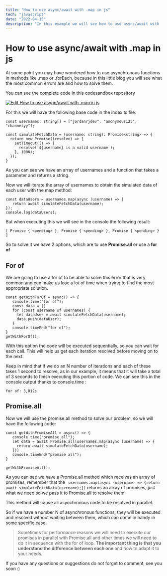 ```yaml
---
title: "How to use async/await with .map in js"
tech: "javascript"
date: "2022-04-15"
description: "In this example we will see how to use async/await with .map in javascript"
---
```


# How to use async/await with .map in js

At some point you may have wondered how to use asynchronous functions in methods like .map or .forEach, because in this little blog you will see what the most common errors are and how to solve them.

You can see the complete code in this codesandbox repository

[![Edit How to use async/await with .map in js](https://codesandbox.io/static/img/play-codesandbox.svg)](https://codesandbox.io/s/how-to-use-async-await-with-map-in-js-8tplrx?fontsize=14&hidenavigation=1&theme=dark)

For this we will have the following base code in the index.ts file:

```
const usernames: string[] = ["jordanrjdev", "anonymous123", "channelyy"];

const simulateFetchData = (username: string): Promise<string> => {
  return new Promise((resolve) => {
    setTimeout(() => {
      resolve(`${username} is a valid username`);
    }, 1000);
  });
}
```

As you can see we have an array of usernames and a function that takes a parameter and returns a string.

Now we will iterate the array of usernames to obtain the simulated data of each user with the map method:

```
const dataUsers = usernames.map(async (username) => {
   return await simulateFetchData(username);
});
console.log(dataUsers);
```

But when executing this we will see in the console the following result:

```
[ Promise { <pending> }, Promise { <pending> }, Promise { <pending> } ]
```

So to solve it we have 2 options, which are to use **Promise.all** or use a **for of**

## For of

We are going to use a for of to be able to solve this error that is very common and can make us lose a lot of time when trying to find the most appropriate solution.

```
const getWithForOf = async() => {
   console.time("for of");
   const data = []
   for (const username of usernames) {
     let dataUser = await simulateFetchData(username);
     data.push(dataUser);
   }
   console.timeEnd("for of");
}
getWithForOf();
```

With this option the code will be executed sequentially, so you can wait for each call. This will help us get each iteration resolved before moving on to the next.

Keep in mind that if we do an N number of iterations and each of these takes 1 second to resolve, as in our example, it means that it will take a total of 3 seconds to finish executing this portion of code. We can see this in the console output thanks to console.time :

```
for of: 3,012s
```

## Promise.all

Now we will use the promise.all method to solve our problem, so we will have the following code:

```
const getWithPromiseAll = async() => {
   console.time("promise all");
   let data = await Promise.all(usernames.map(async (username) => {
     return await simulateFetchData(username);
   }))
   console.timeEnd("promise all");
}

getWithPromiseAll();
```

As you can see we have a Promise.all method which receives an array of promises, remember that the ` usernames.map(async (username) => {return await simulateFetchData(username);})` returns an array of promises, just what we need so we pass it to Promise.all to resolve them.

This method will cause all asynchronous code to be resolved in parallel.

So if we have a number N of asynchronous functions, they will be executed and resolved without waiting between them, which can come in handy in some specific case.

> Sometimes for performance reasons we will need to execute our promises in parallel with Promise.all and other times we will need to do it in sequence with the for of loop. **The important thing is that you understand the difference between each one** and how to adapt it to your needs.

If you have any questions or suggestions do not forget to comment, see you soon :)
